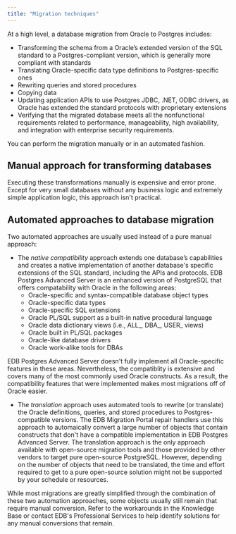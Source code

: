 ```yaml
---
title: "Migration techniques"
---
```


At a high level, a database migration from Oracle to Postgres includes:	

-  Transforming the schema from a Oracle’s extended version of the SQL standard to a Postgres-compliant version, which is generally more compliant with standards  
-  Translating Oracle-specific data type definitions to Postgres-specific ones  
-  Rewriting queries and stored procedures  
-  Copying data  
-  Updating application APIs to use Postgres JDBC, .NET, ODBC drivers, as Oracle has extended the standard protocols with proprietary extensions				
-  Verifying that the migrated database meets all the nonfunctional requirements related to performance, manageability, high availability, and integration with enterprise security requirements. 

You can perform the migration manually or in an automated fashion.

## Manual approach for transforming databases

Executing these transformations manually is expensive and error prone. Except for very small databases without any business logic and extremely simple application logic, this approach isn't practical.

## Automated approaches to database migration 

Two automated approaches are usually used instead of a pure manual approach: 	

-  The *native compatibility* approach extends one database’s capabilities and creates a native implementation of another database's specific extensions of the SQL standard, including the APIs and protocols. EDB Postgres Advanced Server is an enhanced version of PostgreSQL that offers compatability with Oracle in the following areas:
    - Oracle-specific and syntax-compatible database object types
    - Oracle-specific data types
    - Oracle-specific SQL extensions
    - Oracle PL/SQL support as a built-in native procedural language
    - Oracle data dictionary views (i.e., ALL_, DBA_, USER_ views)
    - Oracle built in PL/SQL packages
    - Oracle-like database drivers
    - Oracle work-alike tools for DBAs
  
  EDB Postgres Advanced Server doesn't fully implement all Oracle-specific features in these areas.  Nevertheless, the compatiblity is extensive and covers many of the most commonly used Oracle constructs. As a result, the compatibility features that were implemented makes most migrations off of Oracle easier.
  
-  The *translation* approach uses automated tools to rewrite (or translate) the Oracle definitions, queries, and stored procedures to Postgres-compatible versions. The EDB Migration Portal repair handlers use this approach to automaically convert a large number of objects that contain constructs that don't have a compatible implementation in EDB Postgres Advanced Server. The translation approach is the only approach available with open-source migration tools and those provided by other vendors to target pure open-source PostgreSQL. However, depending on the number of objects that need to be translated, the time and effort required to get to a pure open-source solution might not be supported by your schedule or resources.

While most migrations are greatly simplified through the combination of these two automation approaches, some objects usually still remain that require manual conversion. Refer to the workarounds in the Knowledge Base or contact EDB's Professional Services to help identify solutions for any manual conversions that remain. 

